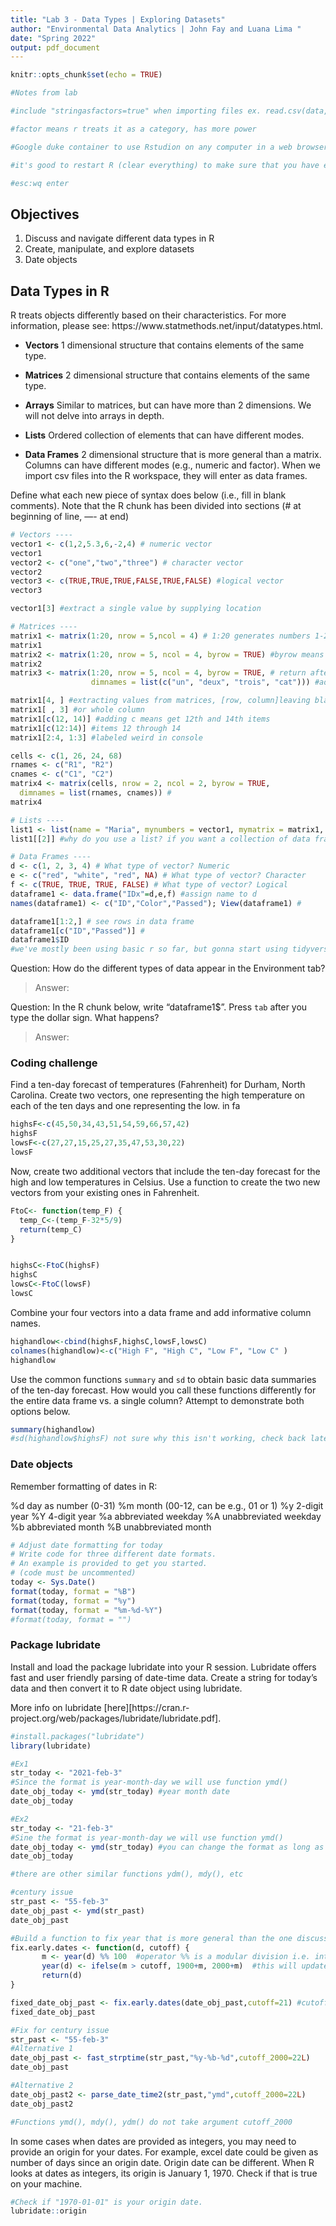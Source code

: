 ```yaml
---
title: "Lab 3 - Data Types | Exploring Datasets"
author: "Environmental Data Analytics | John Fay and Luana Lima "
date: "Spring 2022"
output: pdf_document
---
```


```r
knitr::opts_chunk$set(echo = TRUE)
```

```r
#Notes from lab

#include "stringasfactors=true" when importing files ex. read.csv(data, stringsAsFactors=TRUE)

#factor means r treats it as a category, has more power

#Google duke container to use Rstudion on any computer in a web browser

#it's good to restart R (clear everything) to make sure that you have everything in ur script that you need

#esc:wq enter 
```
## Objectives
1. Discuss and navigate different data types in R
2. Create, manipulate, and explore datasets
3. Date objects

## Data Types in R
R treats objects differently based on their characteristics. For more information, please see: https://www.statmethods.net/input/datatypes.html. 

* **Vectors** 1 dimensional structure that contains elements of the same type.

* **Matrices** 2 dimensional structure that contains elements of the same type.

* **Arrays** Similar to matrices, but can have more than 2 dimensions. We will not delve into arrays in depth.

* **Lists** Ordered collection of elements that can have different modes.

* **Data Frames** 2 dimensional structure that is more general than a matrix. Columns can have different modes (e.g., numeric and factor). When we import csv files into the R workspace, they will enter as data frames.

Define what each new piece of syntax does below (i.e., fill in blank comments). Note that the R chunk has been divided into sections (# at beginning of line, ---- at end)
```r
# Vectors ----
vector1 <- c(1,2,5.3,6,-2,4) # numeric vector
vector1
vector2 <- c("one","two","three") # character vector
vector2
vector3 <- c(TRUE,TRUE,TRUE,FALSE,TRUE,FALSE) #logical vector
vector3

vector1[3] #extract a single value by supplying location 

# Matrices ----
matrix1 <- matrix(1:20, nrow = 5,ncol = 4) # 1:20 generates numbers 1-20, next indicated how many rows and columns 
matrix1
matrix2 <- matrix(1:20, nrow = 5, ncol = 4, byrow = TRUE) #byrow means count across instead of down, rows*columns must = matrix #
matrix2
matrix3 <- matrix(1:20, nrow = 5, ncol = 4, byrow = TRUE, # return after comma continues the line
                  dimnames = list(c("un", "deux", "trois", "cat"))) #add dimnames, dimension names, so we add names/labels for rows and columns, means we can pull things easier

matrix1[4, ] #extracting values from matrices, [row, column]leaving blank will just return whole row, you can also use list names added with dimnames
matrix1[ , 3] #or whole column 
matrix1[c(12, 14)] #adding c means get 12th and 14th items
matrix1[c(12:14)] #items 12 through 14
matrix1[2:4, 1:3] #labeled weird in console 

cells <- c(1, 26, 24, 68)
rnames <- c("R1", "R2")
cnames <- c("C1", "C2") 
matrix4 <- matrix(cells, nrow = 2, ncol = 2, byrow = TRUE,
  dimnames = list(rnames, cnames)) # 
matrix4

# Lists ---- 
list1 <- list(name = "Maria", mynumbers = vector1, mymatrix = matrix1, age = 5.3); list1
list1[[2]] #why do you use a list? if you want a collection of data frames, you can also call using list1$mynumbers (for examples) 

# Data Frames ----
d <- c(1, 2, 3, 4) # What type of vector? Numeric 
e <- c("red", "white", "red", NA) # What type of vector? Character
f <- c(TRUE, TRUE, TRUE, FALSE) # What type of vector? Logical
dataframe1 <- data.frame("IDx"=d,e,f) #assign name to d
names(dataframe1) <- c("ID","Color","Passed"); View(dataframe1) # 

dataframe1[1:2,] # see rows in data frame 
dataframe1[c("ID","Passed")] # 
dataframe1$ID
#we've mostly been using basic r so far, but gonna start using tidyverse soon 


```
Question: How do the different types of data appear in the Environment tab?

> Answer: 

Question: In the R chunk below, write "dataframe1$". Press `tab` after you type the dollar sign. What happens?

> Answer: 




### Coding challenge

Find a ten-day forecast of temperatures (Fahrenheit) for Durham, North Carolina. Create two vectors, one representing the high temperature on each of the ten days and one representing the low. in fa

```r
highsF<-c(45,50,34,43,51,54,59,66,57,42)
highsF
lowsF<-c(27,27,15,25,27,35,47,53,30,22)
lowsF
```

Now, create two additional vectors that include the ten-day forecast for the high and low temperatures in Celsius. Use a function to create the two new vectors from your existing ones in Fahrenheit.

```r
FtoC<- function(temp_F) {
  temp_C<-(temp_F-32*5/9)
  return(temp_C)
}


highsC<-FtoC(highsF)
highsC
lowsC<-FtoC(lowsF)
lowsC
```

Combine your four vectors into a data frame and add informative column names.

```r
highandlow<-cbind(highsF,highsC,lowsF,lowsC)
colnames(highandlow)<-c("High F", "High C", "Low F", "Low C" )
highandlow
```

Use the common functions `summary` and `sd` to obtain basic data summaries of the ten-day forecast. How would you call these functions differently for the entire data frame vs. a single column? Attempt to demonstrate both options below.

```r
summary(highandlow)
#sd(highandlow$highsF) not sure why this isn't working, check back later
```

### Date objects

Remember formatting of dates in R: 

%d  day as number (0-31)
%m  month (00-12, can be e.g., 01 or 1)
%y  2-digit year
%Y  4-digit year
%a  abbreviated weekday
%A  unabbreviated weekday
%b  abbreviated month
%B  unabbreviated month

```r
# Adjust date formatting for today
# Write code for three different date formats. 
# An example is provided to get you started.
# (code must be uncommented)
today <- Sys.Date()
format(today, format = "%B")
format(today, format = "%y")
format(today, format = "%m-%d-%Y")
#format(today, format = "")

```


### Package lubridate

Install and load the package lubridate into your R session. Lubridate offers fast and user friendly parsing of date-time data. Create a string for today's data and then convert it to R date object using lubridate.

More info on lubridate [here][https://cran.r-project.org/web/packages/lubridate/lubridate.pdf].

```r
#install.packages("lubridate")
library(lubridate)

#Ex1
str_today <- "2021-feb-3"
#Since the format is year-month-day we will use function ymd()
date_obj_today <- ymd(str_today) #year month date
date_obj_today

#Ex2
str_today <- "21-feb-3"
#Sine the format is year-month-day we will use function ymd()
date_obj_today <- ymd(str_today) #you can change the format as long as they match (like month, year day)
date_obj_today

#there are other similar functions ydm(), mdy(), etc
```

```r
#century issue
str_past <- "55-feb-3"
date_obj_past <- ymd(str_past)
date_obj_past

#Build a function to fix year that is more general than the one discussed in the lesson
fix.early.dates <- function(d, cutoff) {
       m <- year(d) %% 100  #operator %% is a modular division i.e. integer-divide year(d) by 100 and returns the remainder 
       year(d) <- ifelse(m > cutoff, 1900+m, 2000+m)  #this will update year(d), year() is a function that returns the year for a data object
       return(d)
}

fixed_date_obj_past <- fix.early.dates(date_obj_past,cutoff=21) #cutoff could be the current year to be more general or any other depending on data set 
fixed_date_obj_past
```

```r
#Fix for century issue
str_past <- "55-feb-3"
#Alternative 1
date_obj_past <- fast_strptime(str_past,"%y-%b-%d",cutoff_2000=22L)
date_obj_past

#Alternative 2
date_obj_past2 <- parse_date_time2(str_past,"ymd",cutoff_2000=22L)
date_obj_past2

#Functions ymd(), mdy(), ydm() do not take argument cutoff_2000
```

In some cases when dates are provided as integers, you may need to provide an origin for your dates. For example, excel date could be given as number of days since an origin date. Origin date can be different. When R looks at dates as integers, its origin is January 1, 1970. Check if that is true on your machine. 

```r
#Check if "1970-01-01" is your origin date.
lubridate::origin

```